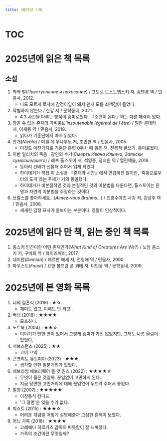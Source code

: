 ```yaml
---
title: 2025년 기록
---
```


# TOC

# 2025년에 읽은 책 목록

## 소설
1. 죄와 벌(_Преступление и наказание_) / 표도르 도스토옙스키 저, 김연경 역 / 민음사, 2012.
    - 나도 모르게 로쟈에 감정이입이 돼서 왠지 모를 죄책감이 들었다.
1. 작별하지 않는다 / 한강 저 / 문학동네, 2021.
    - 4.3 사건을 다루는 방식이 흥미로웠다. 『소년이 온다』와는 다른 매력이 있다.
1. 참을 수 없는 존재의 가벼움(_L'insoutenable légèreté de l'être_) / 밀란 쿤테라 저, 이재룡 역 / 민음사, 2018.
    - 읽다가 기훈단에서 마저 읽었다.
1. 안개(_Niebla_) / 미겔 데 우나무노 저, 조민현 역 / 민음사, 2005.
    - 이것도 마찬가지로 기훈단 훈련 0주차 때 읽은 책. 전복적 글쓰기. 흥미로웠다.
1. 이반 일리치의 죽음 · 광인의 수기(_Смерть Ивана Ильича_, _Записки сумасшедшего_) / 레프 톨스토이 저, 석영중, 정지원 역 / 열린책들, 2018.
    - 동아리 선배가 선물해 주어서 읽게 되었다.
    - 하이데거가 직접 이 소설을 『존재와 시간』에서 언급하진 않지만, '죽음으로부터의 도피'라는 주제가 거의 동일했다.
    - 하이데거가 비본질적인 것과 본질적인 것의 이분법을 다룬다면, 톨스토이는 문명과 자연의 이분법을 주장하는 것이다.
1. 브람스를 좋아하세요...(_Aimez-vous Brahms..._) / 프랑수아즈 사강 저, 김남주 역 / 민음사, 2008.
    - 세세한 감정 묘사가 돋보이는 부분이다. 결말이 인상적이다.

# 2025년에 읽다 만 책, 읽는 중인 책 목록

1. 촘스키 인간이란 어떤 존재인가(_What Kind of Creatures Are We?_) / 노암 촘스키 저, 구미화 역 / 와이즈베리, 2017.
1. 데미안(_Demian_) / 헤르만 헤세 저, 전영애 역 / 민음사, 2000.
1. 파우스트(_Faust_) / 요한 볼프강 폰 괴테 저, 이인웅 역 / 문학동네, 2009.

# 2025년에 본 영화 목록

1. 너의 결혼식 (2018) : ★☆
    - 재미도 없고, 이해도 안 되고..
1. 버닝 (2018) : ★★★★
    - 모호하다.
1. 노트북 (2004) : ★★☆
    - 이야기가 뻔한 면이 있어서 그렇게 흥미가 가진 않았지만, 그래도 나름 울림이 있었다.
1. 서브스턴스 (2025) : ★★
    - 고어 으악...
1. 콘크리트 유토피아 (2023) : ★★★
    - 생각할 만한 질문거리가 있었다.
1. 에브리씽 에브리웨어 올 앳 원스 (2022) : ★★★★☆
    - 무엇이 옳은 것일까. 끊임없이 고민하게 된다.
    - 지금 당면한 고민거리에 대해 끊임없이 두드려 주어서 좋았다.
1. 밀양 (2007) : ★★★★★
    - 이창동식 캉디드
    - '그 장면'은 잊을 수가 없다.
1. 빅쇼트 (2015) : ★★★☆
    - 어려운 개념을 어떻게 설명해줄까 고심한 흔적이 보였다.
1. 어느 가족 (2018) : ★★★★
    - 고레에다 히로카즈 감독의 따뜻함이 잘 느껴졌다.
    - 가족의 조건이란 무엇일까?